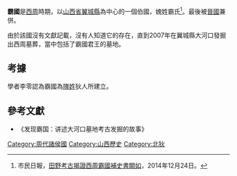 {{Distinguish|柏國}}
'''霸國'''是[[西周|西周]]時期，以[[山西省|山西省]][[翼城縣|翼城縣]]為中心的一個伯國，媿姓霸氏<ref>市民日報，[http://www.shimindaily.net/v1/news/macau/%EF%BC%88%E6%96%87%E5%8C%96%E8%96%88%E8%90%83%EF%BC%89%E3%80%80%E7%94%B0%E9%87%8E%E8%80%83%E5%8F%A4%E6%8F%AD%E8%AD%89%E8%A5%BF%E5%91%A8%E9%9C%B8%E5%9C%8B%E8%A3%9C%E5%8F%B2%E6%9B%B8%E9%97%95%E5%A6%82/ 田野考古揭證西周霸國補史書闕如]{{dead link|date=2018年5月 |bot=InternetArchiveBot |fix-attempted=yes }}，2014年12月24日。</ref>。最後被[[晉國|晉國]]兼併。

由於該國沒有文獻記載，沒有人知道它的存在，直到2007年在翼城縣大河口發掘出西周墓葬，當中包括了霸國君王的墓地。

==考據==
學者李零認為霸國為[[隗姓|隗姓]]狄人所建立。
==參考文獻==
{{reflist}}
*《发现霸国：讲述大河口墓地考古发掘的故事》
[[Category:周代諸侯國|Category:周代諸侯國]]
[[Category:山西歷史|Category:山西歷史]]
[[Category:北狄|Category:北狄]]
